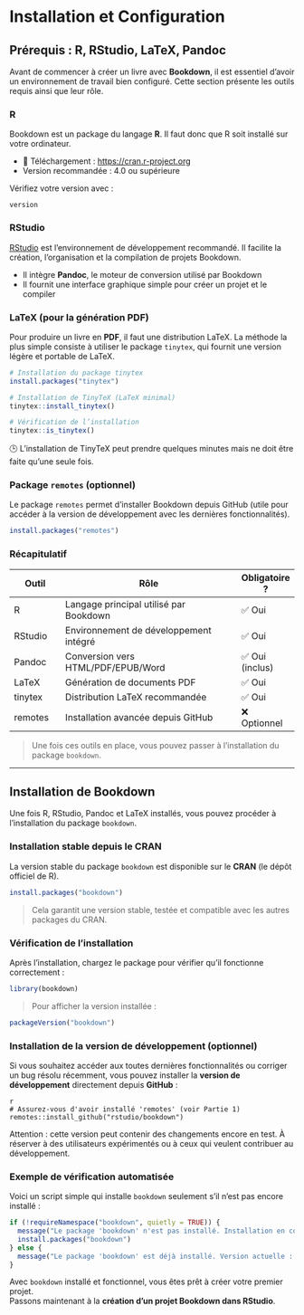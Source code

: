 # Installation et Configuration


## Prérequis : R, RStudio, LaTeX, Pandoc


Avant de commencer à créer un livre avec **Bookdown**, il est essentiel d’avoir un environnement de travail bien configuré. Cette section présente les outils requis ainsi que leur rôle.



### R

Bookdown est un package du langage **R**. Il faut donc que R soit installé sur votre ordinateur.

- 🔗 Téléchargement : [https://cran.r-project.org](https://cran.r-project.org)
- Version recommandée : 4.0 ou supérieure

Vérifiez votre version avec :

```
version
```


### RStudio

[RStudio](https://posit.co/download/rstudio-desktop/) est l’environnement de développement recommandé. Il facilite la création, l’organisation et la compilation de projets Bookdown.

- Il intègre **Pandoc**, le moteur de conversion utilisé par Bookdown
- Il fournit une interface graphique simple pour créer un projet et le compiler



### LaTeX (pour la génération PDF)

Pour produire un livre en **PDF**, il faut une distribution LaTeX. La méthode la plus simple consiste à utiliser le package `tinytex`, qui fournit une version légère et portable de LaTeX.

```r
# Installation du package tinytex
install.packages("tinytex")

# Installation de TinyTeX (LaTeX minimal)
tinytex::install_tinytex()

# Vérification de l’installation
tinytex::is_tinytex()
```

🕒 L’installation de TinyTeX peut prendre quelques minutes mais ne doit être faite qu’une seule fois.


### Package `remotes` (optionnel)

Le package `remotes` permet d’installer Bookdown depuis GitHub (utile pour accéder à la version de développement avec les dernières fonctionnalités).

```r
install.packages("remotes")
```


### Récapitulatif

| Outil         | Rôle                                              | Obligatoire ? |
|---------------|---------------------------------------------------|---------------|
| R             | Langage principal utilisé par Bookdown            | ✅ Oui        |
| RStudio       | Environnement de développement intégré            | ✅ Oui        |
| Pandoc        | Conversion vers HTML/PDF/EPUB/Word                | ✅ Oui (inclus)|
| LaTeX         | Génération de documents PDF                       | ✅ Oui        |
| tinytex       | Distribution LaTeX recommandée                    | ✅ Oui        |
| remotes       | Installation avancée depuis GitHub                | ❌ Optionnel  |


> Une fois ces outils en place, vous pouvez passer à l’installation du package `bookdown`.


---

## Installation de Bookdown

Une fois R, RStudio, Pandoc et LaTeX installés, vous pouvez procéder à l’installation du package `bookdown`.


### Installation stable depuis le CRAN

La version stable du package `bookdown` est disponible sur le **CRAN** (le dépôt officiel de R).

```r
install.packages("bookdown")
```

> Cela garantit une version stable, testée et compatible avec les autres packages du CRAN.


### Vérification de l’installation

Après l’installation, chargez le package pour vérifier qu’il fonctionne correctement :

```r
library(bookdown)
```

> Pour afficher la version installée :

```r
packageVersion("bookdown")
```


### Installation de la version de développement (optionnel)

Si vous souhaitez accéder aux toutes dernières fonctionnalités ou corriger un bug résolu récemment, vous pouvez installer la **version de développement** directement depuis **GitHub** :

```
r
# Assurez-vous d'avoir installé 'remotes' (voir Partie 1)
remotes::install_github("rstudio/bookdown")
```

Attention : cette version peut contenir des changements encore en test. À réserver à des utilisateurs expérimentés ou à ceux qui veulent contribuer au développement.


### Exemple de vérification automatisée

Voici un script simple qui installe `bookdown` seulement s’il n’est pas encore installé :

```r
if (!requireNamespace("bookdown", quietly = TRUE)) {
  message("Le package 'bookdown' n'est pas installé. Installation en cours...")
  install.packages("bookdown")
} else {
  message("Le package 'bookdown' est déjà installé. Version actuelle : ", packageVersion("bookdown"))
}
```


Avec `bookdown` installé et fonctionnel, vous êtes prêt à créer votre premier projet.  
Passons maintenant à la **création d’un projet Bookdown dans RStudio**.
